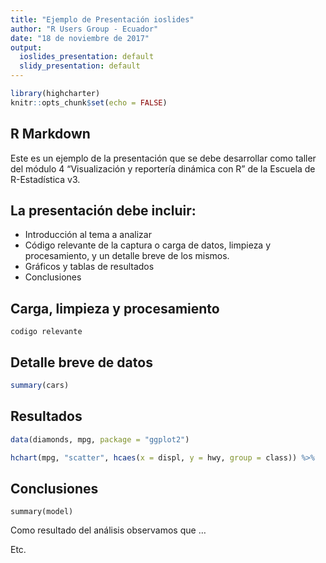 ---
title: "Ejemplo de Presentación ioslides"
author: "R Users Group - Ecuador"
date: "18 de noviembre de 2017"
output:
  ioslides_presentation: default
  slidy_presentation: default
---

```{r setup, include=FALSE}
library(highcharter)
knitr::opts_chunk$set(echo = FALSE)
```

## R Markdown

Este es un ejemplo de la presentación que se debe desarrollar como taller del módulo 4 "Visualización y reportería dinámica con R" de la Escuela de R-Estadística v3.

## La presentación debe incluir:

- Introducción al tema a analizar
- Código relevante de la captura o carga de datos, limpieza y procesamiento, y un detalle breve de los mismos.
- Gráficos y tablas de resultados
- Conclusiones

## Carga, limpieza y procesamiento

    codigo relevante

## Detalle breve de datos

```{r cars, echo = TRUE}
summary(cars)
```


## Resultados

```{r echo=F, comment=F, warning=F}
data(diamonds, mpg, package = "ggplot2")

hchart(mpg, "scatter", hcaes(x = displ, y = hwy, group = class)) %>%   hc_title(text = "Dispersión diamonds") %>% hc_add_theme(hc_theme_economist())
```

## Conclusiones

    summary(model)

Como resultado del análisis observamos que ...
    
Etc.
